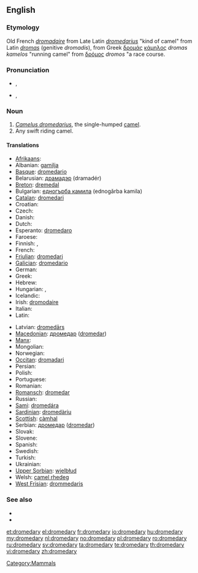 ==English==
===Etymology===
Old French ''[[dromadaire]]'' from Late Latin ''[[dromedarius]]'' "kind of camel" from Latin ''[[dromas]]'' (genitive ''dromadis''), from Greek [[δρομάς]] [[κάμηλος]] ''dromas kamelos'' "running camel" from [[δρόμος]] ''dromos'' "a race course.

===Pronunciation===
* {{a|UK}} {{IPA|/ˈdɹɒm.ə.də.ɹi/}}, {{SAMPA|/"dr\Qm.@.d@.r\i/}}
* {{a|US}} {{IPA|/ˈdɹɑmədeɹɪ/}}, {{SAMPA|/"dr\Am@der\I/}}

===Noun===
{{en-noun|dromedar|ies}}

# ''[[Camelus dromedarius]]'', the single-humped [[camel]].
# Any swift riding camel.

====Translations====
{{trans-top|Camelus dromedarius, the single-humped camel}}
* [[Afrikaans]]: {{t-|af|dromedaris|xs=Afrikaans}}
* Albanian: [[gamilja]]
* [[Basque]]: [[dromedario]]
* Belarusian: [[драмадэр]] (dramadér) {{m}}
* [[Breton]]: [[dremedal]] {{m}}
* Bulgarian: [[едногърба камила]] (ednogǎrba kamila) {{f}}
* [[Catalan]]: [[dromedari]] {{m}}
* Croatian: {{t-|hr|dromedar|m}}
* Czech: {{t-|cs|dromedár}}
* Danish: {{t-|da|dromedar}}
* Dutch: {{t+|nl|dromedaris|m}}
* Esperanto: [[dromedaro]]
* Faroese: {{t|fo|dromedarur|xs=Faroese}}
* Finnish: {{t+|fi|dromedaari}}, {{t-|fi|yksikyttyräinen kameli}}
* French: {{t+|fr|dromadaire|m}}
* [[Friulian]]: [[dromedari]] {{m}}
* [[Galician]]: [[dromedario]] {{m}}
* German: {{t-|de|Dromedar|n}}
* Greek: {{t|el|δρομάς|f|tr=dromás}}
* Hebrew: {{t|he|כרכרה|tr=khirkhôrah}}
* Hungarian: {{t+|hu|dromedár}},  {{t-|hu|egypúpú teve}}
* Icelandic: {{t|is|drómedari|m}}
* Irish: [[dromodaire]]
* Italian: {{t+|it|dromedario|m}}
* Latin: {{t-|la|dromedaria|f}}
{{trans-mid}}
* Latvian: [[dromedārs]]
* [[Macedonian]]: [[дромедар]] ([[dromedar]])
* [[Manx]]: {{t-|gv|drommeyder|xs=Manx}}
* Mongolian: {{t-|mn|ганц бөхт тэмээ|tr=ganc böht têmêê|sc=Cyrl|xs=Mongolian}}
* Norwegian: {{t+|no|dromedar}}
* [[Occitan]]: [[dromadari]]
* Persian: {{t+|fa|شتر|tr=shotor|xs=Persian}}
* Polish: {{t+|pl|dromader|m}}
* Portuguese: {{t-|pt|dromedário|m}}
* Romanian: {{t+|ro|dromader}}
* [[Romansch]]: [[dromedar]]
* Russian: {{t+|ru|дромадер|m|tr=dromadér}}
* [[Sami]]: [[dromedára]]
* [[Sardinian]]: [[dromedàriu]]
* [[Scottish]]: [[càmhal]]
* Serbian: [[дромедар]] ([[dromedar]]) {{m}}
* Slovak: {{t-|sk|dromedár}}
* Slovene: {{t+|sl|dromedar|m}}
* Spanish: {{t-|es|dromedario|m}}
* Swedish: {{t+|sv|dromedar}}
* Turkish: {{t+|tr|hecin}}
* Ukrainian: {{t-|uk|дромадер|tr=dromader|xs=Ukrainian}}
* [[Upper Sorbian]]: [[wjelbłud]]
* Welsh: [[camel rhedeg]]
* [[West Frisian]]: [[drommedaris]]
{{trans-bottom}}

===See also===
*{{pedialite}}
*{{Wikisource1911Enc Citation|Dromedary}}

[[Category:Mammals]]

[[et:dromedary]]
[[el:dromedary]]
[[fr:dromedary]]
[[io:dromedary]]
[[hu:dromedary]]
[[my:dromedary]]
[[nl:dromedary]]
[[no:dromedary]]
[[pl:dromedary]]
[[ro:dromedary]]
[[ru:dromedary]]
[[sv:dromedary]]
[[ta:dromedary]]
[[te:dromedary]]
[[th:dromedary]]
[[vi:dromedary]]
[[zh:dromedary]]